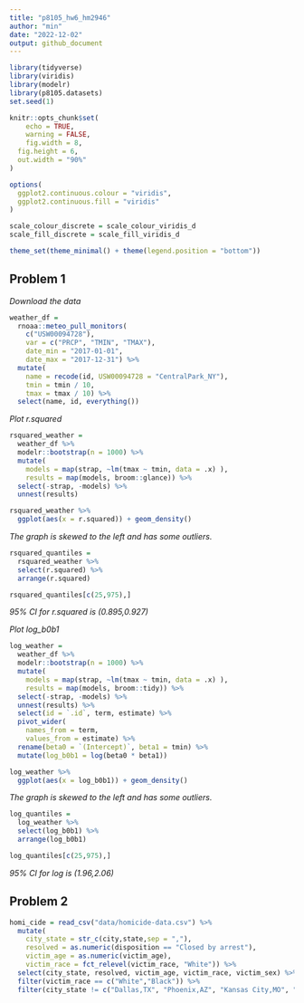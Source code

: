```yaml
---
title: "p8105_hw6_hm2946"
author: "min"
date: "2022-12-02"
output: github_document
---
```


```r
library(tidyverse)
library(viridis)
library(modelr)
library(p8105.datasets)
set.seed(1)

knitr::opts_chunk$set(
	echo = TRUE,
	warning = FALSE,
	fig.width = 8, 
  fig.height = 6,
  out.width = "90%"
)

options(
  ggplot2.continuous.colour = "viridis",
  ggplot2.continuous.fill = "viridis"
)

scale_colour_discrete = scale_colour_viridis_d
scale_fill_discrete = scale_fill_viridis_d

theme_set(theme_minimal() + theme(legend.position = "bottom"))
```

## Problem 1

*Download the data*
```r
weather_df = 
  rnoaa::meteo_pull_monitors(
    c("USW00094728"),
    var = c("PRCP", "TMIN", "TMAX"), 
    date_min = "2017-01-01",
    date_max = "2017-12-31") %>%
  mutate(
    name = recode(id, USW00094728 = "CentralPark_NY"),
    tmin = tmin / 10,
    tmax = tmax / 10) %>%
  select(name, id, everything())
```

*Plot r.squared*
```r
rsquared_weather = 
  weather_df %>% 
  modelr::bootstrap(n = 1000) %>% 
  mutate(
    models = map(strap, ~lm(tmax ~ tmin, data = .x) ),
    results = map(models, broom::glance)) %>% 
  select(-strap, -models) %>% 
  unnest(results)

rsquared_weather %>% 
  ggplot(aes(x = r.squared)) + geom_density()
```
*The graph is skewed to the left and has some outliers.*

```r
rsquared_quantiles = 
  rsquared_weather %>% 
  select(r.squared) %>%
  arrange(r.squared)

rsquared_quantiles[c(25,975),]
```
*95% CI for r.squared is (0.895,0.927)*

*Plot log_b0b1*
```r
log_weather = 
  weather_df %>% 
  modelr::bootstrap(n = 1000) %>% 
  mutate(
    models = map(strap, ~lm(tmax ~ tmin, data = .x) ),
    results = map(models, broom::tidy)) %>% 
  select(-strap, -models) %>% 
  unnest(results) %>% 
  select(id = `.id`, term, estimate) %>% 
  pivot_wider(
    names_from = term, 
    values_from = estimate) %>% 
  rename(beta0 = `(Intercept)`, beta1 = tmin) %>% 
  mutate(log_b0b1 = log(beta0 * beta1))

log_weather %>% 
  ggplot(aes(x = log_b0b1)) + geom_density()
```
*The graph is skewed to the left and has some outliers.*

```r
log_quantiles = 
  log_weather %>% 
  select(log_b0b1) %>%
  arrange(log_b0b1)

log_quantiles[c(25,975),]
```
*95% CI for log is (1.96,2.06)*

## Problem 2

```r
homi_cide = read_csv("data/homicide-data.csv") %>% 
  mutate(
    city_state = str_c(city,state,sep = ","),
    resolved = as.numeric(disposition == "Closed by arrest"),
    victim_age = as.numeric(victim_age),
    victim_race = fct_relevel(victim_race, "White")) %>% 
  select(city_state, resolved, victim_age, victim_race, victim_sex) %>% 
  filter(victim_race == c("White","Black")) %>% 
  filter(city_state != c("Dallas,TX", "Phoenix,AZ", "Kansas City,MO", "Tulsa,AL"))
```

